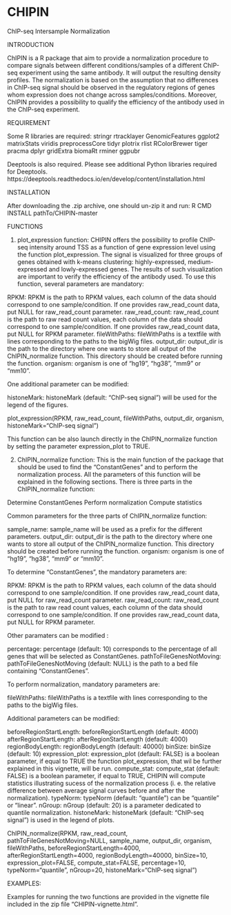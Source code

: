 # CHIPIN
ChIP-seq Intersample Normalization

INTRODUCTION

ChIPIN is a R package that aim to provide a normalization procedure to compare signals between different conditions/samples of a different ChIP-seq experiment using the same antibody. It will output the resulting density profiles. The normalization is based on the assumption that no differences in ChIP-seq signal should be observed in the regulatory regions of genes whom expression does not change across samples/conditions. Moreover, ChIPIN provides a possibility to qualify the efficiency of the antibody used in the ChIP-seq experiment. 


REQUIREMENT

Some R libraries are required:
stringr
rtracklayer
GenomicFeatures
ggplot2
matrixStats
viridis
preprocessCore
tidyr
plotrix
rlist
RColorBrewer
tiger
pracma
dplyr
gridExtra
biomaRt
rminer
ggpubr




Deeptools is also required.
Please see additional Python libraries required for Deeptools.
https://deeptools.readthedocs.io/en/develop/content/installation.html


INSTALLATION

After downloading the .zip archive, one should un-zip it and run: 
R CMD INSTALL pathTo/CHIPIN-master

FUNCTIONS

1. plot_expression function: CHIPIN offers the possibility to profile ChIP-seq intensity around TSS as a function of gene expression level using the function plot_expression. The signal is visualized for three groups of genes obtained with k-means clustering: highly-expressed, medium-expressed and lowly-expressed genes. The results of such visualization are important to verify the efficiency of the antibody used. To use this function, several parameters are mandatory:

RPKM: RPKM is the path to RPKM values, each column of the data should correspond to one sample/condition. If one provides raw_read_count data, put NULL for raw_read_count parameter.
raw_read_count: raw_read_count is the path to raw read count values, each column of the data should correspond to one sample/condition. If one provides raw_read_count data, put NULL for RPKM parameter.
fileWithPaths: fileWithPaths is a textfile with lines corresponding to the paths to the bigWig files.
output_dir: output_dir is the path to the directory where one wants to store all output of the ChIPIN_normalize function. This directory should be created before running the function.
organism: organism is one of “hg19”, “hg38”, “mm9” or “mm10”.

One additional parameter can be modified:

histoneMark: histoneMark (default: “ChIP-seq signal”) will be used for the legend of the figures.

plot_expression(RPKM, raw_read_count, fileWithPaths, output_dir, organism, histoneMark="ChIP-seq signal")

This function can be also launch directly in the ChIPIN_normalize function by setting the parameter expression_plot to TRUE.



2. ChIPIN_normalize function: This is the main function of the package that should be used to find the “ConstantGenes” and to perform the normalization process. All the parameters of this function will be explained in the following sections. There is three parts in the ChIPIN_normalize function:

Determine ConstantGenes
Perform normalization
Compute statistics

Common parameters for the three parts of ChIPIN_normalize function:

sample_name: sample_name will be used as a prefix for the different parameters.
output_dir: output_dir is the path to the directory where one wants to store all output of the ChIPIN_normalize function. This directory should be created before running the function.
organism: organism is one of “hg19”, “hg38”, “mm9” or “mm10”.

To determine “ConstantGenes”, the mandatory parameters are:

RPKM: RPKM is the path to RPKM values, each column of the data should correspond to one sample/condition. If one provides raw_read_count data, put NULL for raw_read_count parameter.
raw_read_count: raw_read_count is the path to raw read count values, each column of the data should correspond to one sample/condition. If one provides raw_read_count data, put NULL for RPKM parameter.

Other paramaters can be modified :

percentage: percentage (default: 10) corresponds to the percentage of all genes that will be selected as ConstantGenes.
pathToFileGenesNotMoving: pathToFileGenesNotMoving (default: NULL) is the path to a bed file containing “ConstantGenes”.

To perform normalization, mandatory parameters are:

fileWithPaths: fileWithPaths is a textfile with lines corresponding to the paths to the bigWig files.

Additional parameters can be modified:

beforeRegionStartLength: beforeRegionStartLength (default: 4000)
afterRegionStartLength: afterRegionStartLength (default: 4000)
regionBodyLength: regionBodyLength (default: 40000)
binSize: binSize (default: 10) 
expression_plot: expression_plot (default: FALSE) is a boolean parameter, if equal to TRUE the function plot_expression, that wil be further explained in this vignette, will be run.
compute_stat: compute_stat (default: FALSE) is a boolean parameter, if equal to TRUE, CHIPIN will compute statistics illustrating sucess of the normalization process (i. e. the relative difference between average signal curves before and after the normalization).
typeNorm: typeNorm (default: “quantile”) can be “quantile” or “linear”.
nGroup: nGroup (default: 20) is a parameter dedicated to quantile normalization.
histoneMark: histoneMark (default: “ChIP-seq signal”) is used in the legend of plots.

ChIPIN_normalize(RPKM, raw_read_count, pathToFileGenesNotMoving=NULL, sample_name, output_dir, organism, fileWithPaths, beforeRegionStartLength=4000, afterRegionStartLength=4000, regionBodyLength=40000, binSize=10, expression_plot=FALSE, compute_stat=FALSE, percentage=10, typeNorm="quantile", nGroup=20, histoneMark="ChIP-seq signal")



EXAMPLES: 

Examples for running the two functions are provided in the vignette file included in the zip file "CHIPIN-vignette.html". 


